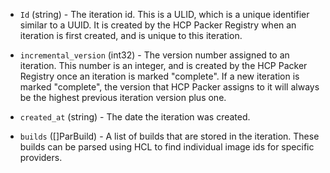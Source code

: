 <!-- Code generated from the comments of the DatasourceOutput struct in datasource/packer-image-iteration/data.go; DO NOT EDIT MANUALLY -->

- `Id` (string) - The iteration id. This is a ULID, which is a unique identifier similar
  to a UUID. It is created by the HCP Packer Registry when an iteration is
  first created, and is unique to this iteration.

- `incremental_version` (int32) - The version number assigned to an iteration. This number is an integer,
  and is created by the HCP Packer Registry once an iteration is
  marked "complete". If a new iteration is marked "complete", the version
  that HCP Packer assigns to it will always be the highest previous
  iteration version plus one.

- `created_at` (string) - The date the iteration was created.

- `builds` ([]ParBuild) - A list of builds that are stored in the iteration. These builds can be
  parsed using HCL to find individual image ids for specific providers.

<!-- End of code generated from the comments of the DatasourceOutput struct in datasource/packer-image-iteration/data.go; -->
